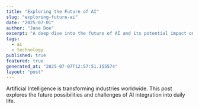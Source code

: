```yaml
---
title: "Exploring the Future of AI"
slug: "exploring-future-ai"
date: "2025-07-01"
author: "Jane Doe"
excerpt: "A deep dive into the future of AI and its potential impact on various sectors."
tags:
  - ai
  - technology
published: true
featured: true
generated_at: "2025-07-07T12:57:51.155574"
layout: "post"
---
```


Artificial Intelligence is transforming industries worldwide. This post explores the future possibilities and challenges of AI integration into daily life.